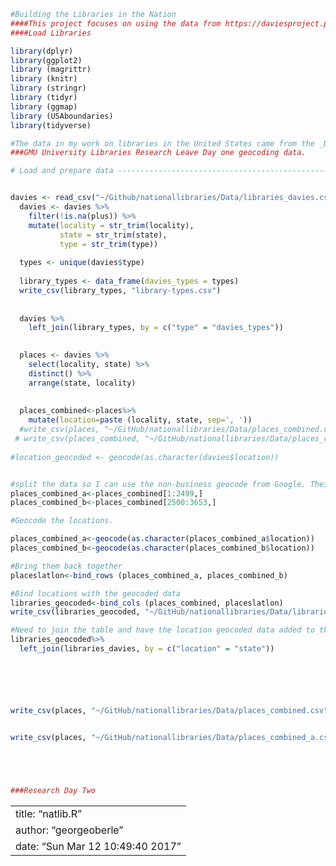 
```r
#Building the Libraries in the Nation
####This project focuses on using the data from https://daviesproject.princeton.edu/databases/
####Load Libraries

library(dplyr)
library(ggplot2)
library (magrittr)
library (knitr)
library (stringr)
library (tidyr)
library (ggmap)
library (USAboundaries)
library(tidyverse)

#The data in my work on libraries in the United States came from the _Davies Project_ at Princeton University. Their website identifies the purpose of their project as one that focuses on the history of collections. >Research into the History of Libraries in the United States, especially those at Universities and the History of their Collections The Davies Project is an on-going project at Princeton aimed at increasing knowledge of the history of the collections in university libraries in general and their rare book collections in particular.  
###GMU University Libraries Research Leave Day one geocoding data.

# Load and prepare data ---------------------------------------------------


davies <- read_csv("~/Github/nationallibraries/Data/libraries_davies.csv")
  davies <- davies %>%
    filter(!is.na(plus)) %>%
    mutate(locality = str_trim(locality),
           state = str_trim(state),
           type = str_trim(type))
  
  types <- unique(davies$type)
  
  library_types <- data_frame(davies_types = types)
  write_csv(library_types, "library-types.csv")
  
  
  davies %>%
    left_join(library_types, by = c("type" = "davies_types"))
  

  places <- davies %>%
    select(locality, state) %>%
    distinct() %>%
    arrange(state, locality)
  
  
  places_combined<-places%>%
    mutate(location=paste (locality, state, sep=', '))
  #write_csv(places, "~/GitHub/nationallibraries/Data/places_combined.csv")
 # write_csv(places_combined, "~/GitHub/nationallibraries/Data/places_combined.csv")
  
#location_geocoded <- geocode(as.character(davies$location))


#split the data so I can use the non-business geocode from Google. Their limit is 2500 per day.
places_combined_a<-places_combined[1:2499,]
places_combined_b<-places_combined[2500:3653,]

#Geocode the locations.

places_combined_a<-geocode(as.character(places_combined_a$location))
places_combined_b<-geocode(as.character(places_combined_b$location))

#Bring them back together
placeslatlon<-bind_rows (places_combined_a, places_combined_b)

#Bind locations with the geocoded data
libraries_geocoded<-bind_cols (places_combined, placeslatlon)
write_csv(libraries_geocoded, "~/GitHub/nationallibraries/Data/libraries_geocoded.csv")

#Need to join the table and have the location geocoded data added to the master libraries data.
libraries_geocoded%>%
  left_join(libraries_davies, by = c("location" = "state"))






write_csv(places, "~/GitHub/nationallibraries/Data/places_combined.csv")


write_csv(places, "~/GitHub/nationallibraries/Data/places_combined_a.csv")





###Research Day Two
```


---
title: "natlib.R"
author: "georgeoberle"
date: "Sun Mar 12 10:49:40 2017"
---
